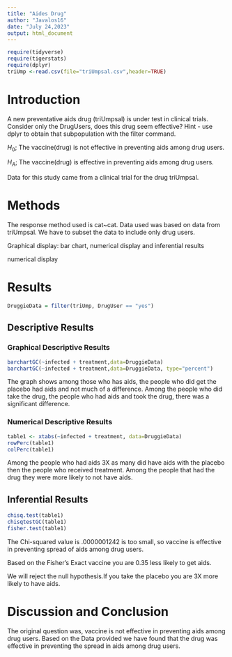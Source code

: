 ```yaml
---
title: "Aides Drug"
author: "Javalos16"
date: "July 24,2023"
output: html_document
---
```


```r
require(tidyverse)
require(tigerstats)
require(dplyr)
triUmp <-read.csv(file="triUmpsal.csv",header=TRUE)
```

# Introduction

<!--In this section you explain what you are trying to show.  Where did the data come from?  What is the research or other question you are trying to answer?.  If you skimp in this section expect to be marked down in your grade. Paint a picture of the project a couple of paragraphs is expected!-->

A new  preventative aids drug (triUmpsal) is under test in clinical trials. Consider only the DrugUsers, does this drug seem effective?  Hint - use dplyr to obtain that subpopulation with the filter command.

$H_0$; The vaccine(drug) is not effective in preventing aids among drug users.

$H_A$; The vaccine(drug) is effective in preventing aids among drug users. 

Data for this study came from a clinical trial for the drug triUmpsal.

# Methods

<!--Decide on your methods:  use "variable analysis" or other appropriate descriptors.  Make sure to choose at least one graphical method and at least one numerical method. Discuss what data manipulations may be needed for example subsetting or other binning procedures and what sort of graphical displays and inferential tools will be used!-->

The response method used is cat~cat. Data used was based on data from triUmpsal. We have to subset the data to include only drug users.

Graphical display: bar chart, numerical display and inferential results


numerical display




# Results

<!--Divide this section into two sub-sections:  One for your descriptive  results and one for your inferential results.!-->

```r
DruggieData = filter(triUmp, DrugUser == "yes")
```



## Descriptive Results

### Graphical Descriptive Results

<!--Graphical results here.  Make sure to show your code.  Provide appropriate labels for axes, giving units if possible, and provide a good title for the graph, too.  Use the graphical results to describe the patterns if any that exist in the data as focused toward the research question. Bottom line is to explain the features of the graph that are relevant to conforming or departing to what is expected by your null hypothesis !-->


```r
barchartGC(~infected + treatment,data=DruggieData)
barchartGC(~infected + treatment,data=DruggieData, type="percent")

```

The graph shows among those who has aids, the people who did get the placebo had aids and not much of a difference. Among the people who did take the drug, the people who had aids and took the drug, there was a significant difference.

### Numerical Descriptive Results

<!--Numerical results go here. Use the numerical results to describe the patterns if any that exist in the data as focused toward the research question!-->

```r
table1 <- xtabs(~infected + treatment, data=DruggieData)
rowPerc(table1)
colPerc(table1)
```

Among the people who had aids 3X as many did have aids with the placebo then the people who received treatment. Among the people that had the drug they were more likely to not have aids.  

## Inferential Results

<!--State hypothesis clearly.  Make sure your discussion of the inferential test covers all the aspects that the test output produces, such as test statistic, p-value etc.  Make a decision about the null hypothesis, explain the assumptions on which the selected test/procedure was based, and why the chosen procedure satisfys the assumptions and is appropriate to answer the research question!-->


```r
chisq.test(table1)
chisqtestGC(table1)
fisher.test(table1)
```


The Chi-squared value is .0000001242 is too small, so vaccine is effective in preventing spread of aids among drug users.

Based on the Fisher's Exact vaccine  you are 0.35 less likely to get aids. 

We will reject the null hypothesis.If you take the placebo you are 3X more likely to have aids.

# Discussion and Conclusion

<!--Discussion and conclusion here.  If you found a relationship be sure to consider whether the relationship occurs because one of the variavbles causes the other, or whether they perhasps are related for some other reason.  Watch the chapter 6 videos from the GeorgeTown videos collection.!-->

The original question was, vaccine is not effective in preventing aids among drug users. Based on the Data provided we have found that the drug was effective in preventing the spread in aids among drug users.
 
